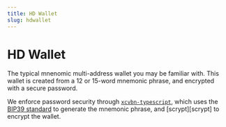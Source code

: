 ```yaml
---
title: HD Wallet
slug: hdwallet
---
```


[zxcvbn-typescript]: https://www.npmjs.com/package/zxcvbn-typescript
[bip39]: https://github.com/bitcoin/bips/blob/master/bip-0039.mediawiki

# HD Wallet

The typical mnenomic multi-address wallet you may be familiar with.
This wallet is created from a 12 or 15-word mnemonic phrase, and encrypted with a secure password.

We enforce password security through [`xcvbn-typescript`][zxcvbn-typescript], which uses the [BIP39 standard][bip39] to generate the mnemonic phrase, and [scrypt][scrypt] to encrypt the wallet.
